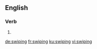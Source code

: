
==English==

===Verb===
{{head|en|present participle}}

# {{present participle of|swipe|lang=en|nocat=1}}

[[de:swiping]]
[[fr:swiping]]
[[ku:swiping]]
[[vi:swiping]]
